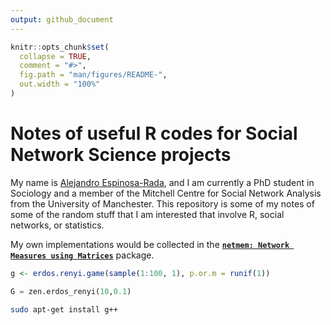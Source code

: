 ```yaml
---
output: github_document
---
```


<!-- README.md is generated from README.Rmd. Please edit that file -->

```r
knitr::opts_chunk$set(
  collapse = TRUE,
  comment = "#>",
  fig.path = "man/figures/README-",
  out.width = "100%"
)
```

# Notes of useful R codes for Social Network Science projects

My name is [Alejandro Espinosa-Rada](https://www.research.manchester.ac.uk/portal/en/researchers/alejandro-espinosa(4ed72800-e02b-47a8-a958-640b6a07f563).html), and I am currently a PhD student in Sociology and a member of the Mitchell Centre for Social Network Analysis from the University of Manchester. This repository is some of my notes of some of the random stuff that I am interested that involve R, social networks, or statistics.

My own implementations would be collected in the **[`netmem: Network Measures using Matrices`](https://github.com/anespinosa/netmem)** package.    

```r
g <- erdos.renyi.game(sample(1:100, 1), p.or.m = runif(1))
```

```python
G = zen.erdos_renyi(10,0.1)
```

```bash
sudo apt-get install g++
```
